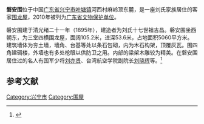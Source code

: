 {{coord|24|09|27|N|115|39|18|E|scale:10000|display=title}}
{{文物保护单位
| 级别 = 省级
| 省区市 = 广东省
| 图片 = 
| 名称 = 磐安围
| 编号 = 6-17
| 分类 = 古建筑
| 时代 = 清
| 所在 = [[兴宁市|兴宁市]][[叶塘镇|叶塘镇]]河西村
| 登录 = 2010年5月10日
}}
'''磐安围'''位于中国[[广东省|广东省]][[兴宁市|兴宁市]][[叶塘镇|叶塘镇]]河西村麻岭顶东麓，是一座刘氏家族居住的客家[[围龙屋|围龙屋]]，2010年被列为[[广东省文物保护单位|广东省文物保护单位]]。

磐安围建于清光绪二十一年（1895年），建造者为刘氏十七世祖吉昌。磐安围坐西朝东，为三堂四横围龙屋，面阔105.2米，进深53.6米，占地面积5060平方米。建筑墙体为夯土墙，墙角、台基等处以条石包砌，内为木石构架，顶覆灰瓦。围四角建碉楼，外墙也有多处枪眼以供防卫之用。内部的梁架木雕较为精美。在磐安围居住过的名人有国军少将[[刘亦贤|刘亦贤]]、台湾航空学院副院长[[刘晓辉|刘晓辉]]等。<ref>{{cite book |title=客家民居·兴宁卷 |author=中国梅州市委宣传部编 |publisher=华南理工大学出版社 |year=2012 |pages=6-7 |ISBN=978-7-5623-3587-0 }}</ref>

==参考文献==
{{reflist}}

{{客家民系}}
{{梅州市境内的广东省文物保护单位}}

{{DEFAULTSORT:P}}
[[Category:兴宁市|Category:兴宁市]]
[[Category:围屋|Category:围屋]]